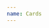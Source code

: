 ```yaml
---
name: Cards
---
```


<Playground title="Small Card with one image">
  <Box width="50%" p="2px" backgroundColor="yellow30">
    <SmallCard
      images={[
        "https://www.fillmurray.com/400/400",
      ]}
      title="This one has one image"
      subtitle="It's good"
    />
  </Box>
</Playground>

<Playground title="Small Card with two images">
  <Box width="50%" p="2px" backgroundColor="yellow30">
    <SmallCard
      images={[
        "https://www.fillmurray.com/400/400",
        "https://www.fillmurray.com/300/300",
      ]}
      title="This one has 2 images"
      subtitle="It's good"
    />
  </Box>
</Playground>

<Playground title="Small Card with three images">
  <Box width="50%" p="2px" backgroundColor="yellow30">
    <SmallCard
      images={[
        "https://www.fillmurray.com/400/400",
        "https://www.fillmurray.com/300/300",
        "https://www.fillmurray.com/200/200",
      ]}
      title="This one has 3 images"
      subtitle="It's good"
    />
  </Box>
</Playground>

<Playground title="Small Card with three images and tag">
  <Box width="50%" p="2px" backgroundColor="yellow30">
    <SmallCard
      images={[
        "https://www.fillmurray.com/400/400",
        "https://www.fillmurray.com/300/300",
        "https://www.fillmurray.com/200/200",
      ]}
      title="This one has 3 images and a tag"
      subtitle="It's good"
      tag={{
        color: "white100",
        borderColor: "purple100",
        text: "wowza!",
        textColor: "black100",
      }}
    />
  </Box>
</Playground>

<Playground title="Medium Card with tag">
  <Box width="50%" p="2px" backgroundColor="yellow30">
    <MediumCard
      image="https://www.fillmurray.com/400/300"
      title="Check this out"
      subtitle="It's good"
      tag={{
        color: "white100",
        borderColor: "purple100",
        text: "wowza!",
        textColor: "black100",
      }}
    />
  </Box>
</Playground>

<Playground title="Large Card with tag">
  <Box width="50%" p="2px" backgroundColor="yellow30">
    <LargeCard
      image="https://www.fillmurray.com/400/300"
      title="Check this out"
      subtitle="It's good"
      tag={{
        color: "white100",
        borderColor: "purple100",
        text: "wowza!",
        textColor: "black100",
      }}
    />
  </Box>
</Playground>

